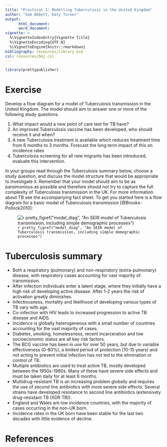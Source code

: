 ```yaml
---
title: "Practical 1: Modelling Tuberculosis in the United Kingdom"
author: "Sam Abbott, Katy Turner"
output: 
      html_document:
      word_document:
vignette: >
  %\VignetteIndexEntry{Vignette Title}
  %\VignetteEncoding{UTF-8}
  %\VignetteEngine{knitr::rmarkdown}
bibliography: resources/library.bib  
csl: resources/bmj.csl
---
```


```r
library(prettypublisher)
```

# Exercise

Develop a flow diagram for a model of Tuberculosis transmission in the United Kingdom. The model should aim to answer one or more of the following study questions. 

1. What impact would a new point of care test for TB have? 
1. An improved Tuberculosis vaccine has been developed, who should receive it and when?
1. A new Tuberculosis treatment is available which reduces treatment time from 6 months to 3 months. Forecast the long term impact of this on incidence rates
1. Tuberculosis screening for all new migrants has been introduced, evaluate this intervention.

In your groups read through the Tuberculosis summary below, choose a study question, and discuss the model structure that would be appropriate to investigate it. Remember that your model should aim to be as parsimonious as possible and therefore should not try to capture the full complexity of Tuberculosis transmission in the UK. For more information about TB see the accompanying fact sheet. To get you started here is a flow diagram for a basic model of Tuberculosis transmission [@Brooks-Pollock2010]:

![`r pretty_figref("model_diag", "An SEIR model of Tuberculosis transmission, including simple demographic processes")`](./resources/SEIR_flow_diag.png)

# Tuberculosis summary

- Both a respiratory (pulmonary) and non-respiratory (extra-pulmonary) disease, with respiratory cases accounting for vast majority of transmission.
- After infection individuals enter a latent stage, where they initially have a high risk of developing active disease. After 1-2 years the risk of activation greatly diminishes.
- Infectiousness, mortality and likelihood of developing various types of TB vary with age.
- Co-infection with HIV leads to increased progression to active TB disease and AIDS.
- Incidence is globally heterogeneous with a small number of countries accounting for the vast majority of cases.
- Diabetes, smoking, homelessness, recent incarceration and low socioeconomic status are all key risk factors.
- The BCG vaccine has been in use for over 50 years, but due to variable effectiveness (0-80%), a limited period of protection (10-15 years) and not acting to prevent initial infection has not led to the elimination or control of TB.
- Multiple antibiotics are used to treat active TB, mostly developed between the 1950s-1980s. Many of these have severe side effects and must be taken daily for at least 6 months.
- Multidrug-resistant TB is an increasing problem globally and requires the use of second line antibiotics with more severe side effects. Several strains have developed resistance to second line antibiotics (extensively drug-resistant TB (XDR TB)).
- England and Wales are low incidence countries, with the majority of cases occurring in the non-UK born.
- Incidence rates in the UK born have been stable for the last two decades with little evidence of decline.

# References